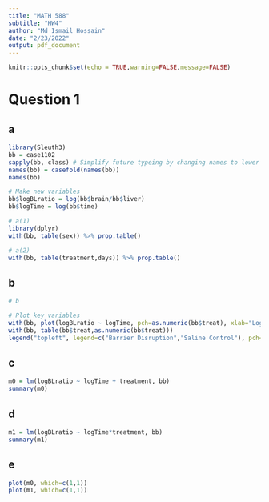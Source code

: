 ```yaml
---
title: "MATH 588"
subtitle: "HW4"
author: "Md Ismail Hossain"
date: "2/23/2022"
output: pdf_document
---
```


```r
knitr::opts_chunk$set(echo = TRUE,warning=FALSE,message=FALSE)
```

\newpage

# Question 1
## a
```r
library(Sleuth3)
bb = case1102
sapply(bb, class) # Simplify future typeing by changing names to lower case:
names(bb) = casefold(names(bb)) 
names(bb)

# Make new variables 
bb$logBLratio = log(bb$brain/bb$liver)
bb$logTime = log(bb$time)

# a(1)
library(dplyr)
with(bb, table(sex)) %>% prop.table()

# a(2)
with(bb, table(treatment,days)) %>% prop.table()
```

## b

```r
# b

# Plot key variables
with(bb, plot(logBLratio ~ logTime, pch=as.numeric(bb$treat), xlab="Log Time"))
with(bb, table(bb$treat,as.numeric(bb$treat)))
legend("topleft", legend=c("Barrier Disruption","Saline Control"), pch=1:2)
```

## c

```r

m0 = lm(logBLratio ~ logTime + treatment, bb)
summary(m0)
```

## d

```r
m1 = lm(logBLratio ~ logTime*treatment, bb)
summary(m1)
```

## e

```r
plot(m0, which=c(1,1))
plot(m1, which=c(1,1))
```



